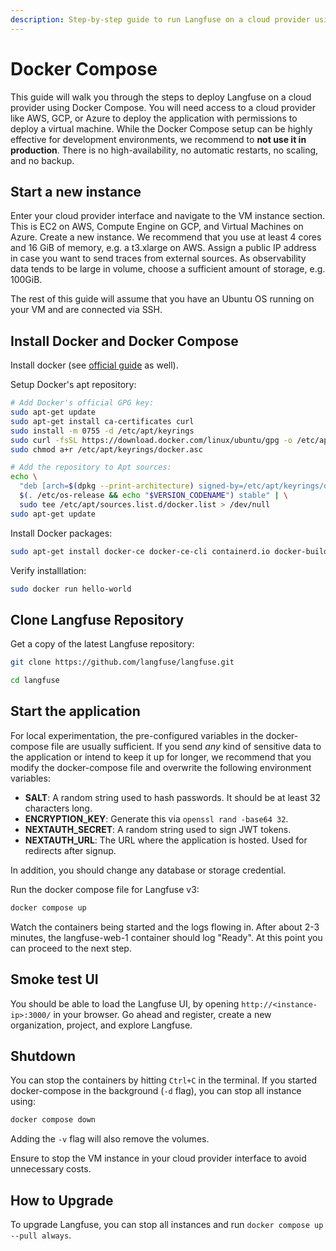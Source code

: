 ```yaml
---
description: Step-by-step guide to run Langfuse on a cloud provider using docker compose.
---
```


# Docker Compose

This guide will walk you through the steps to deploy Langfuse on a cloud provider using Docker Compose.
You will need access to a cloud provider like AWS, GCP, or Azure to deploy the application with permissions to deploy a virtual machine.
While the Docker Compose setup can be highly effective for development environments, we recommend to **not use it in production**.
There is no high-availability, no automatic restarts, no scaling, and no backup.

## Start a new instance

Enter your cloud provider interface and navigate to the VM instance section.
This is EC2 on AWS, Compute Engine on GCP, and Virtual Machines on Azure.
Create a new instance.
We recommend that you use at least 4 cores and 16 GiB of memory, e.g. a t3.xlarge on AWS.
Assign a public IP address in case you want to send traces from external sources.
As observability data tends to be large in volume, choose a sufficient amount of storage, e.g. 100GiB.

The rest of this guide will assume that you have an Ubuntu OS running on your VM and are connected via SSH.

## Install Docker and Docker Compose

Install docker (see [official guide](https://docs.docker.com/engine/install/ubuntu/) as well).

Setup Docker's apt repository:

```bash
# Add Docker's official GPG key:
sudo apt-get update
sudo apt-get install ca-certificates curl
sudo install -m 0755 -d /etc/apt/keyrings
sudo curl -fsSL https://download.docker.com/linux/ubuntu/gpg -o /etc/apt/keyrings/docker.asc
sudo chmod a+r /etc/apt/keyrings/docker.asc

# Add the repository to Apt sources:
echo \
  "deb [arch=$(dpkg --print-architecture) signed-by=/etc/apt/keyrings/docker.asc] https://download.docker.com/linux/ubuntu \
  $(. /etc/os-release && echo "$VERSION_CODENAME") stable" | \
  sudo tee /etc/apt/sources.list.d/docker.list > /dev/null
sudo apt-get update
```

Install Docker packages:

```bash
sudo apt-get install docker-ce docker-ce-cli containerd.io docker-buildx-plugin docker-compose-plugin
```

Verify installlation:

```bash
sudo docker run hello-world
```

## Clone Langfuse Repository

Get a copy of the latest Langfuse repository:

```bash
git clone https://github.com/langfuse/langfuse.git

cd langfuse
```

## Start the application

For local experimentation, the pre-configured variables in the docker-compose file are usually sufficient.
If you send _any_ kind of sensitive data to the application or intend to keep it up for longer, we recommend that
you modify the docker-compose file and overwrite the following environment variables:

- **SALT**: A random string used to hash passwords. It should be at least 32 characters long.
- **ENCRYPTION_KEY**: Generate this via `openssl rand -base64 32`.
- **NEXTAUTH_SECRET**: A random string used to sign JWT tokens.
- **NEXTAUTH_URL**: The URL where the application is hosted. Used for redirects after signup.

In addition, you should change any database or storage credential.

Run the docker compose file for Langfuse v3:

```bash
docker compose up
```

Watch the containers being started and the logs flowing in.
After about 2-3 minutes, the langfuse-web-1 container should log "Ready".
At this point you can proceed to the next step.

## Smoke test UI

You should be able to load the Langfuse UI, by opening `http://<instance-ip>:3000/` in your browser.
Go ahead and register, create a new organization, project, and explore Langfuse.

## Shutdown

You can stop the containers by hitting `Ctrl+C` in the terminal.
If you started docker-compose in the background (`-d` flag), you can stop all instance using:

```bash
docker compose down
```

Adding the `-v` flag will also remove the volumes.

Ensure to stop the VM instance in your cloud provider interface to avoid unnecessary costs.

## How to Upgrade

To upgrade Langfuse, you can stop all instances and run `docker compose up --pull always`.
